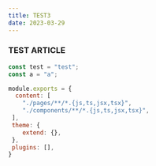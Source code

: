 ```yaml
---
title: TEST3
date: 2023-03-29
---
```


### TEST ARTICLE

```javascript
const test = "test";
const a = "a";
```

```javascript:tailwind.config.js
module.exports = {
  content: [
    "./pages/**/*.{js,ts,jsx,tsx}",
 	"./components/**/*.{js,ts,jsx,tsx}",
 ],
 theme: {
    extend: {},
 },
 plugins: [],
}
```
